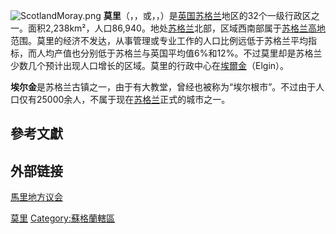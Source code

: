 {{NoteTA|G1=UK Places}}
[[File:ScotlandMoray.png|thumb]]
'''莫里'''（{{lang-en|Moray}}，{{lang-sco|Moray}}，{{lang-gd|Moireibh}}或''{{lang|gd|Moireabh}}''，{{lang-la|Moravia}}，{{lang-non|Mýræfi}}）是[[英国|英国]][[苏格兰|苏格兰]]地区的32个一级行政区之一。面积2,238km²，人口86,940。地处[[苏格兰|苏格兰]]北部，区域西南部属于[[苏格兰高地|苏格兰高地]]范围。莫里的经济不发达，从事管理或专业工作的人口比例远低于苏格兰平均指标，而人均产值也分别低于苏格兰与英国平均值6%和12%。不过莫里却是苏格兰少数几个预计出现人口增长的区域。莫里的行政中心在[[埃爾金_(蘇格蘭)|埃爾金]]（Elgin）。

'''埃尔金'''是苏格兰古镇之一，由于有大教堂，曾经也被称为“埃尔根市”。不过由于人口仅有25000余人，不属于现在[[苏格兰|苏格兰]]正式的城市之一。

== 參考文獻 ==
{{reflist}}

== 外部链接 ==
{{en}}[http://www.moray.gov.uk/ 馬里地方议会] {{Wayback|url=http://www.moray.gov.uk/ |date=20210112220225 }}

{{英國地理小作品}}
{{英国行政区划}}
{{ScottishCouncilAreas}}

[[Category:莫里|]]
[[Category:蘇格蘭轄區|Category:蘇格蘭轄區]]